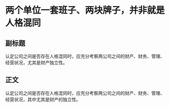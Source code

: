 # 两个单位一套班子、两块牌子，并非就是人格混同
## 副标题
认定公司之间是否存在人格混同时，应充分考察两公司之间的财产、财务、管理、经营状况，尤其是财产独立性。
## 正文
认定公司之间是否存在人格混同时，应充分考察两公司之间的财产、财务、管理、经营状况，其中尤其是财产的独立性。